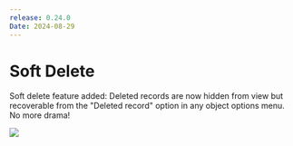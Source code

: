 ```yaml
---
release: 0.24.0
Date: 2024-08-29
---
```


# Soft Delete

Soft delete feature added: Deleted records are now hidden from view but recoverable from the "Deleted record" option in any object options menu. No more drama!

![](/images/releases/0.24/0.24-soft-delete.png)